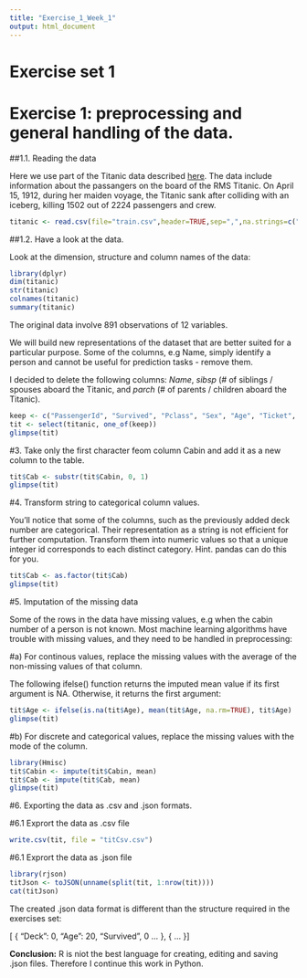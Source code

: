 ```yaml
---
title: "Exercise_1_Week_1"
output: html_document
---
```

# Exercise set 1

# Exercise 1: preprocessing and general handling of the data.

##1.1. Reading the data 

Here we use part of the Titanic data described [here](https://www.kaggle.com/c/titanic/data). The data include information about the passangers on the board of the RMS Titanic. On April 15, 1912, during her maiden voyage, the Titanic sank after colliding with an iceberg, killing 1502 out of 2224 passengers and crew. 


```r
titanic <- read.csv(file="train.csv",header=TRUE,sep=",",na.strings=c(""," ","NA"))

```

##1.2.	Have a look at the data. 

Look at the dimension, structure and column names of the data:

```r
library(dplyr)
dim(titanic)
str(titanic)
colnames(titanic)
summary(titanic)

```

The original data involve 891 observations of 12 variables. 

We will build new representations of the dataset that are better suited for a particular purpose. Some of the columns, e.g Name, simply identify a person and cannot be useful for prediction tasks - remove them.

I decided to delete the following columns: *Name*, *sibsp* (# of siblings / spouses aboard the Titanic, and *parch* (# of parents / children aboard the Titanic). 

```r
keep <- c("PassengerId", "Survived", "Pclass", "Sex", "Age", "Ticket", "Fare", "Cabin")
tit <- select(titanic, one_of(keep))
glimpse(tit)

```



#3.	Take only the first character feom column Cabin and add it as a new column to the table.

```r
tit$Cab <- substr(tit$Cabin, 0, 1)
glimpse(tit)

```



#4.	Transform string to categorical column values. 

You'll notice that some of the columns, such as the previously added deck number are categorical. Their representation as a string is not efficient for further computation. Transform them into numeric values so that a unique integer id corresponds to each distinct category. Hint. pandas can do this for you.

```r
tit$Cab <- as.factor(tit$Cab)
glimpse(tit)

```

#5.	Imputation of the missing data

Some of the rows in the data have missing values, e.g when the cabin number of a person is not known. Most machine learning algorithms have trouble with missing values, and they need to be handled in preprocessing:

#a) For continous values, replace the missing values with the average of the non-missing values of that column.

The following ifelse() function returns the imputed mean value if its first argument is NA. Otherwise, it returns the first argument: 

```r
tit$Age <- ifelse(is.na(tit$Age), mean(tit$Age, na.rm=TRUE), tit$Age)
glimpse(tit)

```


#b) For discrete and categorical values, replace the missing values with the mode of the column.

```r
library(Hmisc)
tit$Cabin <- impute(tit$Cabin, mean)
tit$Cab <- impute(tit$Cab, mean)
glimpse(tit)

```


#6.	Exporting the data as .csv and .json formats.

#6.1 Exprort the data as .csv file

```r
write.csv(tit, file = "titCsv.csv")

```

#6.1 Exprort the data as .json file

```r
library(rjson)
titJson <- toJSON(unname(split(tit, 1:nrow(tit))))
cat(titJson)

```

The created .json data format is different than the structure required in the exercises set: 

[
    {
        "Deck": 0,
        "Age": 20,
        "Survived", 0
        ...
    },
    {
        ...
    }
]


**Conclusion:** R is niot the best language for creating, editing and saving .json files. 
Therefore I continue this work in Python. 

